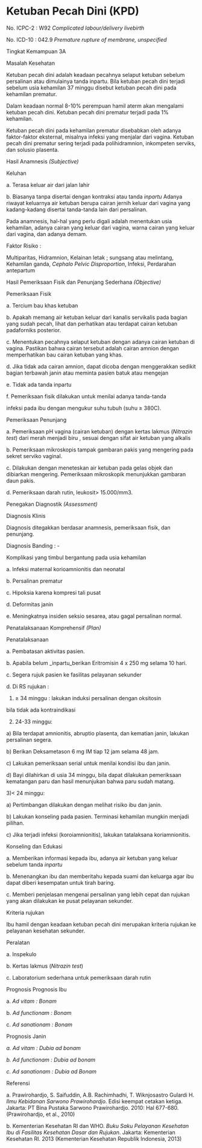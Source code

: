 # Ketuban Pecah Dini (KPD)

No. ICPC-2 : W92 _Complicated labour/delivery livebirth_

No. ICD-10 : 042.9 _Premature rupture of membrane, unspecified_

Tingkat Kemampuan 3A

Masalah Kesehatan

Ketuban pecah dini adalah keadaan pecahnya selaput ketuban sebelum persalinan atau dimulainya tanda inpartu. Bila ketuban pecah dini terjadi sebelum usia kehamilan 37 minggu disebut ketuban pecah dini pada kehamilan prematur.

 

Dalam keadaan normal 8-10% perempuan hamil aterm akan mengalami ketuban pecah dini. Ketuban pecah dini prematur terjadi pada 1% kehamilan.

Ketuban pecah dini pada kehamilan prematur disebabkan oleh adanya faktor-faktor eksternal, misalnya infeksi yang menjalar dari vagina. Ketuban pecah dini prematur sering terjadi pada polihidramnion, inkompeten serviks, dan solusio plasenta.

Hasil Anamnesis _(Subjective)_

Keluhan

a. Terasa keluar air dari jalan lahir

b. Biasanya tanpa disertai dengan kontraksi atau tanda _inpartu_ Adanya riwayat keluarnya air ketuban berupa cairan jernih keluar dari vagina yang kadang-kadang disertai tanda-tanda lain dari persalinan.

Pada anamnesis, hal-hal yang perlu digali adalah menentukan usia kehamilan, adanya cairan yang keluar dari vagina, warna cairan yang keluar dari vagina, dan adanya demam.

Faktor Risiko :

Multiparitas, Hidramnion, Kelainan letak ; sungsang atau melintang, Kehamilan ganda, _Cephalo Pelvic Disproportion_, Infeksi, Perdarahan antepartum

Hasil Pemeriksaan Fisik dan Penunjang Sederhana _(Objective)_

Pemeriksaan Fisik

a. Tercium bau khas ketuban

b. Apakah memang air ketuban keluar dari kanalis servikalis pada bagian yang sudah pecah, lihat dan perhatikan atau terdapat cairan ketuban padaforniks posterior.

c. Menentukan pecahnya selaput ketuban dengan adanya cairan ketuban di vagina. Pastikan bahwa cairan tersebut adalah cairan amnion dengan memperhatikan bau cairan ketuban yang khas.

d. Jika tidak ada cairan amnion, dapat dicoba dengan menggerakkan sedikit bagian terbawah janin atau meminta pasien batuk atau mengejan

 

e. Tidak ada tanda inpartu

f. Pemeriksaan fisik dilakukan untuk menilai adanya tanda-tanda

infeksi pada ibu dengan mengukur suhu tubuh (suhu ≥ 380C).

Pemeriksaan Penunjang

a. Pemeriksaan pH vagina (cairan ketuban) dengan kertas lakmus (_Nitrazin test_) dari merah menjadi biru , sesuai dengan sifat air ketuban yang alkalis

b. Pemeriksaan mikroskopis tampak gambaran pakis yang mengering pada sekret serviko vaginal.

c. Dilakukan dengan meneteskan air ketuban pada gelas objek dan dibiarkan mengering. Pemeriksaan mikroskopik menunjukkan gambaran daun pakis.

d. Pemeriksaan darah rutin, leukosit> 15.000/mm3.

Penegakan Diagnostik _(Assessment)_

Diagnosis Klinis

Diagnosis ditegakkan berdasar anamnesis, pemeriksaan fisik, dan penunjang.

Diagnosis Banding : -

Komplikasi yang timbul bergantung pada usia kehamilan

a. Infeksi maternal korioamnionitis dan neonatal

b. Persalinan prematur

c. Hipoksia karena kompresi tali pusat

d. Deformitas janin

e. Meningkatnya insiden seksio sesarea, atau gagal persalinan normal.

Penatalaksanaan Komprehensif _(Plan)_

Penatalaksanaan

a. Pembatasan aktivitas pasien.

b. Apabila belum _inpartu_berikan Eritromisin 4 x 250 mg selama 10 hari.

c. Segera rujuk pasien ke fasilitas pelayanan sekunder

d. Di RS rujukan :

1) ≥ 34 minggu : lakukan induksi persalinan dengan oksitosin

bila tidak ada kontraindikasi

2) 24-33 minggu:

 

a) Bila terdapat amnionitis, abruptio plasenta, dan kematian janin, lakukan persalinan segera.

b) Berikan Deksametason 6 mg IM tiap 12 jam selama 48 jam.

c) Lakukan pemeriksaan serial untuk menilai kondisi ibu dan janin.

d) Bayi dilahirkan di usia 34 minggu, bila dapat dilakukan pemeriksaan kematangan paru dan hasil menunjukan bahwa paru sudah matang.

3)\< 24 minggu:

a) Pertimbangan dilakukan dengan melihat risiko ibu dan janin.

b) Lakukan konseling pada pasien. Terminasi kehamilan mungkin menjadi pilihan.

c) Jika terjadi infeksi (koroiamnionitis), lakukan tatalaksana koriamnionitis.

Konseling dan Edukasi

a. Memberikan informasi kepada ibu, adanya air ketuban yang keluar sebelum tanda _inpartu_

b. Menenangkan ibu dan memberitahu kepada suami dan keluarga agar ibu dapat diberi kesempatan untuk tirah baring.

c. Memberi penjelasan mengenai persalinan yang lebih cepat dan rujukan yang akan dilakukan ke pusat pelayanan sekunder.

Kriteria rujukan

Ibu hamil dengan keadaan ketuban pecah dini merupakan kriteria rujukan ke pelayanan kesehatan sekunder.

Peralatan

a. Inspekulo

b. Kertas lakmus (_Nitrazin test_)

c. Laboratorium sederhana untuk pemeriksaan darah rutin

Prognosis Prognosis Ibu

a. _Ad vitam_ _: Bonam_

b. _Ad functionam_ _: Bonam_

c. _Ad sanationam_ _: Bonam_

Prognosis Janin

_a._ _Ad vitam_ _: Dubia ad bonam_

_b._ _Ad functionam_ _: Dubia ad bonam_

_c._ _Ad sanationam_ _: Dubia ad Bonam_

Referensi

a. Prawirohardjo, S. Saifuddin, A.B. Rachimhadhi, T. Wiknjosastro Gulardi H. _Ilmu Kebidanan Sarwono Prawirohardjo._ Edisi keempat cetakan ketiga. Jakarta: PT Bina Pustaka Sarwono Prawirohardjo. 2010: Hal 677-680. (Prawirohardjo, et al., 2010)

b. Kementerian Kesehatan RI dan WHO. _Buku Saku Pelayanan Kesehatan Ibu di Fasilitas Kesehatan Dasar dan Rujukan_. Jakarta: Kementerian Kesehatan RI. 2013 (Kementerian Kesehatan Republik Indonesia, 2013)
